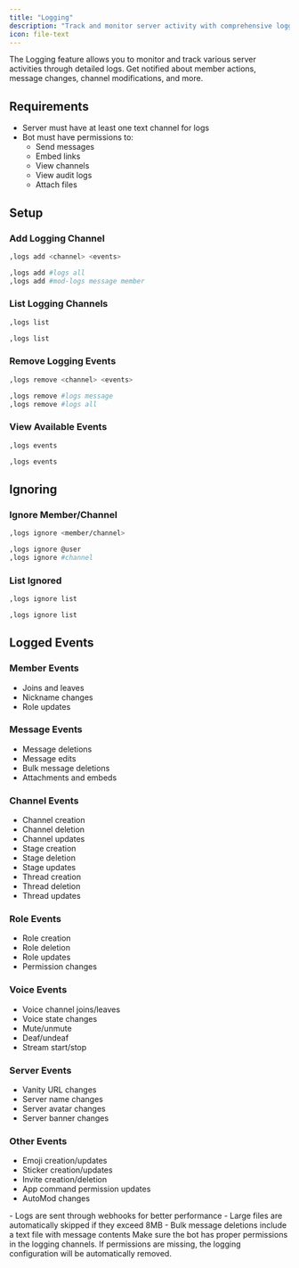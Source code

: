 ```yaml
---
title: "Logging"
description: "Track and monitor server activity with comprehensive logging in Greed"
icon: file-text
---
```


The Logging feature allows you to monitor and track various server activities through detailed logs. Get notified about member actions, message changes, channel modifications, and more.

## Requirements

- Server must have at least one text channel for logs
- Bot must have permissions to:
  - Send messages
  - Embed links
  - View channels
  - View audit logs
  - Attach files

## Setup

### Add Logging Channel

<CodeGroup>

```bash Syntax
,logs add <channel> <events>
```

```bash Example
,logs add #logs all
,logs add #mod-logs message member
```

</CodeGroup>

### List Logging Channels

<CodeGroup>

```bash Syntax
,logs list
```

```bash Example
,logs list
```

</CodeGroup>

### Remove Logging Events

<CodeGroup>

```bash Syntax
,logs remove <channel> <events>
```

```bash Example
,logs remove #logs message
,logs remove #logs all
```

</CodeGroup>

### View Available Events

<CodeGroup>

```bash Syntax
,logs events
```

```bash Example
,logs events
```

</CodeGroup>

## Ignoring

### Ignore Member/Channel

<CodeGroup>

```bash Syntax
,logs ignore <member/channel>
```

```bash Example
,logs ignore @user
,logs ignore #channel
```

</CodeGroup>

### List Ignored

<CodeGroup>

```bash Syntax
,logs ignore list
```

```bash Example
,logs ignore list
```

</CodeGroup>

## Logged Events

### Member Events
- Joins and leaves
- Nickname changes
- Role updates

### Message Events
- Message deletions
- Message edits
- Bulk message deletions
- Attachments and embeds

### Channel Events
- Channel creation
- Channel deletion
- Channel updates
- Stage creation
- Stage deletion
- Stage updates
- Thread creation
- Thread deletion
- Thread updates

### Role Events
- Role creation
- Role deletion
- Role updates
- Permission changes

### Voice Events
- Voice channel joins/leaves
- Voice state changes
- Mute/unmute
- Deaf/undeaf
- Stream start/stop

### Server Events
- Vanity URL changes
- Server name changes
- Server avatar changes
- Server banner changes

### Other Events
- Emoji creation/updates
- Sticker creation/updates
- Invite creation/deletion
- App command permission updates
- AutoMod changes

<Note>
- Logs are sent through webhooks for better performance
- Large files are automatically skipped if they exceed 8MB
- Bulk message deletions include a text file with message contents
</Note>

<Warning>
Make sure the bot has proper permissions in the logging channels. If permissions are missing, the logging configuration will be automatically removed.
</Warning> 